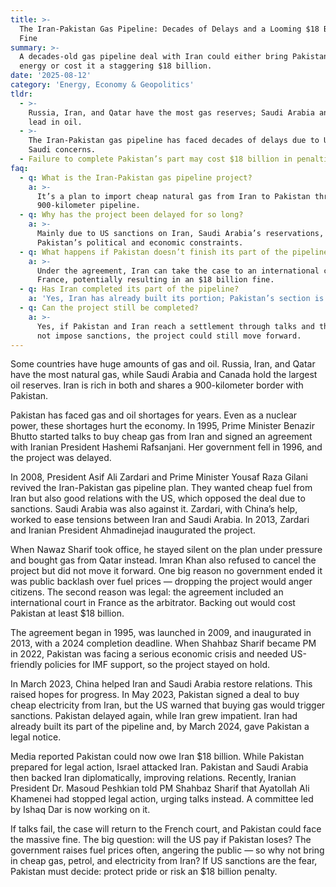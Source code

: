 ```yaml
---
title: >-
  The Iran-Pakistan Gas Pipeline: Decades of Delays and a Looming $18 Billion
  Fine
summary: >-
  A decades-old gas pipeline deal with Iran could either bring Pakistan cheap
  energy or cost it a staggering $18 billion.
date: '2025-08-12'
category: 'Energy, Economy & Geopolitics'
tldr:
  - >-
    Russia, Iran, and Qatar have the most gas reserves; Saudi Arabia and Canada
    lead in oil.
  - >-
    The Iran-Pakistan gas pipeline has faced decades of delays due to US and
    Saudi concerns.
  - Failure to complete Pakistan’s part may cost $18 billion in penalties.
faq:
  - q: What is the Iran-Pakistan gas pipeline project?
    a: >-
      It’s a plan to import cheap natural gas from Iran to Pakistan through a
      900-kilometer pipeline.
  - q: Why has the project been delayed for so long?
    a: >-
      Mainly due to US sanctions on Iran, Saudi Arabia’s reservations, and
      Pakistan’s political and economic constraints.
  - q: What happens if Pakistan doesn’t finish its part of the pipeline?
    a: >-
      Under the agreement, Iran can take the case to an international court in
      France, potentially resulting in an $18 billion fine.
  - q: Has Iran completed its part of the pipeline?
    a: 'Yes, Iran has already built its portion; Pakistan’s section is incomplete'
  - q: Can the project still be completed?
    a: >-
      Yes, if Pakistan and Iran reach a settlement through talks and the US does
      not impose sanctions, the project could still move forward.
---
```

Some countries have huge amounts of gas and oil. Russia, Iran, and Qatar have the most natural gas, while Saudi Arabia and Canada hold the largest oil reserves. Iran is rich in both and shares a 900-kilometer border with Pakistan.  

Pakistan has faced gas and oil shortages for years. Even as a nuclear power, these shortages hurt the economy. In 1995, Prime Minister Benazir Bhutto started talks to buy cheap gas from Iran and signed an agreement with Iranian President Hashemi Rafsanjani. Her government fell in 1996, and the project was delayed.  

In 2008, President Asif Ali Zardari and Prime Minister Yousaf Raza Gilani revived the Iran-Pakistan gas pipeline plan. They wanted cheap fuel from Iran but also good relations with the US, which opposed the deal due to sanctions. Saudi Arabia was also against it. Zardari, with China’s help, worked to ease tensions between Iran and Saudi Arabia. In 2013, Zardari and Iranian President Ahmadinejad inaugurated the project.  

When Nawaz Sharif took office, he stayed silent on the plan under pressure and bought gas from Qatar instead. Imran Khan also refused to cancel the project but did not move it forward. One big reason no government ended it was public backlash over fuel prices — dropping the project would anger citizens. The second reason was legal: the agreement included an international court in France as the arbitrator. Backing out would cost Pakistan at least $18 billion.  

The agreement began in 1995, was launched in 2009, and inaugurated in 2013, with a 2024 completion deadline. When Shahbaz Sharif became PM in 2022, Pakistan was facing a serious economic crisis and needed US-friendly policies for IMF support, so the project stayed on hold.  

In March 2023, China helped Iran and Saudi Arabia restore relations. This raised hopes for progress. In May 2023, Pakistan signed a deal to buy cheap electricity from Iran, but the US warned that buying gas would trigger sanctions. Pakistan delayed again, while Iran grew impatient. Iran had already built its part of the pipeline and, by March 2024, gave Pakistan a legal notice.  

Media reported Pakistan could now owe Iran $18 billion. While Pakistan prepared for legal action, Israel attacked Iran. Pakistan and Saudi Arabia then backed Iran diplomatically, improving relations. Recently, Iranian President Dr. Masoud Peshkian told PM Shahbaz Sharif that Ayatollah Ali Khamenei had stopped legal action, urging talks instead. A committee led by Ishaq Dar is now working on it.  

If talks fail, the case will return to the French court, and Pakistan could face the massive fine. The big question: will the US pay if Pakistan loses? The government raises fuel prices often, angering the public — so why not bring in cheap gas, petrol, and electricity from Iran? If US sanctions are the fear, Pakistan must decide: protect pride or risk an $18 billion penalty.
